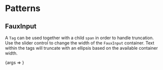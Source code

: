 
<Meta title="Packages/Tags/Patterns" component={Tag} />

# Patterns

## FauxInput

A `Tag` can be used together with a child `span` in order to handle truncation.
Use the slider control to change the width of the `FauxInput` container. Text
within the tags will truncate with an ellipsis based on the available container
width.

<Canvas>
  <Story
    name="FauxInput"
    args={{ tags: TAGS, hasAvatar: false, hasClose: false, width: 25 }}
    argTypes={{
      hue: { table: { disable: true } },
      isRound: { table: { disable: true } },
      hasAvatar: { name: 'Tag.Avatar', table: { category: 'Story' } },
      hasClose: { name: 'Tag.Close', table: { category: 'Story' } },
      tags: { table: { category: 'Story' } },
      width: { control: { type: 'range', min: 10, step: 5 }, table: { category: 'Story' } }
    }}
  >
    {args => <FauxInputStory {...args} />}
  </Story>
</Canvas>
